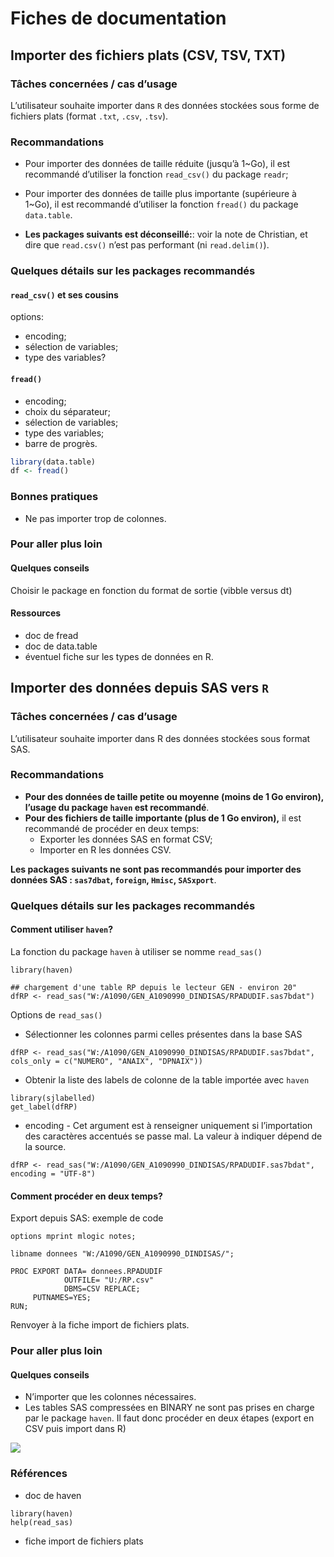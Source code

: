 # Fiches de documentation

## Importer des fichiers plats (CSV, TSV, TXT)

### Tâches concernées / cas d'usage

L'utilisateur souhaite importer dans `R` des données stockées sous forme de fichiers plats (format `.txt`, `.csv`, `.tsv`).

### Recommandations

<!-- :::: {.exercice data-latex=""} -->
<!-- ::: {.center data-latex=""} -->
<!-- **Exercice 1** -->
<!-- ::: -->

* Pour importer des données de taille réduite (jusqu'à 1~Go), il est recommandé d'utiliser la fonction `read_csv()` du package `readr`;
* Pour importer des données de taille plus importante (supérieure à 1~Go), il est recommandé d'utiliser la fonction `fread()` du package `data.table`.

* **Les packages suivants est déconseillé:**: voir la note de Christian, et dire que `read.csv()` n'est pas performant (ni `read.delim()`).

### Quelques détails sur les packages recommandés

#### `read_csv()` et ses cousins

options:

* encoding;
* sélection de variables;
* type des variables?

#### `fread()`

* encoding;
* choix du séparateur;
* sélection de variables;
* type des variables;
* barre de progrès.


```r
library(data.table)
df <- fread()
```


### Bonnes pratiques

* Ne pas importer trop de colonnes.

### Pour aller plus loin

#### Quelques conseils

Choisir le package en fonction du format de sortie (vibble versus dt)



#### Ressources

* doc de fread
* doc de data.table
* éventuel fiche sur les types de données en R.








## Importer des données depuis SAS vers `R`

### Tâches concernées / cas d'usage

L'utilisateur souhaite importer dans R des données stockées sous format SAS.

### Recommandations

* **Pour des données de taille petite ou moyenne (moins de 1 Go environ), l'usage du package `haven` est recommandé**.
* **Pour des fichiers de taille importante (plus de 1 Go environ),** il est  recommandé de procéder en deux temps:
    * Exporter les données SAS en format CSV;
    * Importer en R les données CSV.



**Les packages suivants ne sont pas recommandés pour importer des données SAS : `sas7dbat`, `foreign`, `Hmisc`, `SASxport`**.

### Quelques détails sur les packages recommandés

#### Comment utiliser `haven`?
La fonction du package `haven` à utiliser se nomme `read_sas()`
```r=
library(haven)

## chargement d'une table RP depuis le lecteur GEN - environ 20"
dfRP <- read_sas("W:/A1090/GEN_A1090990_DINDISAS/RPADUDIF.sas7bdat")
```

Options de `read_sas()`

* Sélectionner les colonnes parmi celles présentes dans la base SAS
```r=
dfRP <- read_sas("W:/A1090/GEN_A1090990_DINDISAS/RPADUDIF.sas7bdat", cols_only = c("NUMERO", "ANAIX", "DPNAIX"))
```

* Obtenir la liste des labels de colonne de la table importée avec `haven`
```r=
library(sjlabelled)
get_label(dfRP)
```

* encoding - Cet argument est à renseigner uniquement si l'importation des caractères accentués se passe mal. La valeur à indiquer dépend de la source.
```r=
dfRP <- read_sas("W:/A1090/GEN_A1090990_DINDISAS/RPADUDIF.sas7bdat", encoding = "UTF-8")
```

#### Comment procéder en deux temps?

Export depuis SAS: exemple de code
```sass=
options mprint mlogic notes;

libname donnees "W:/A1090/GEN_A1090990_DINDISAS/"; 

PROC EXPORT DATA= donnees.RPADUDIF
            OUTFILE= "U:/RP.csv" 
            DBMS=CSV REPLACE;
     PUTNAMES=YES;
RUN;
```

Renvoyer à la fiche import de fichiers plats.


### Pour aller plus loin

#### Quelques conseils

* N'importer que les colonnes nécessaires.
* Les tables SAS compressées en BINARY ne sont pas prises en charge par le package `haven`. Il faut donc procéder en deux étapes (export en CSV puis import dans R)

![](https://minio.stable.innovation.insee.eu/hackmd-uploads/uploads/upload_d8c9c189eb1a11c5527374cb7b771ab0.png)


### Références

* doc de haven
```r=
library(haven)
help(read_sas)
```

* fiche import de fichiers plats
